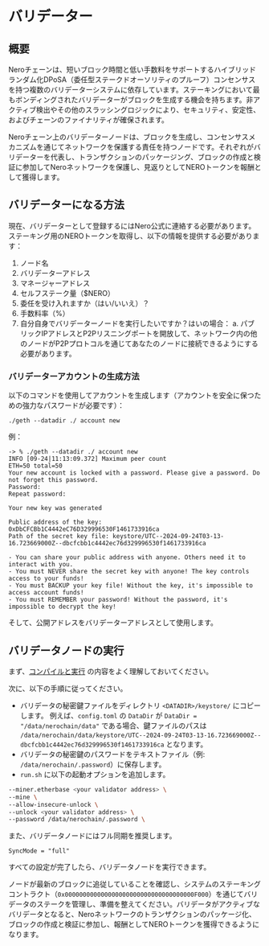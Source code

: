 # バリデーター

## 概要

Neroチェーンは、短いブロック時間と低い手数料をサポートするハイブリッドランダム化DPoSA（委任型ステークドオーソリティのプルーフ）コンセンサスを持つ複数のバリデーターシステムに依存しています。ステーキングにおいて最もボンディングされたバリデーターがブロックを生成する機会を持ちます。非アクティブ検出やその他のスラッシングロジックにより、セキュリティ、安定性、およびチェーンのファイナリティが確保されます。

Neroチェーン上のバリデーターノードは、ブロックを生成し、コンセンサスメカニズムを通じてネットワークを保護する責任を持つノードです。それぞれがバリデーターを代表し、トランザクションのパッケージング、ブロックの作成と検証に参加してNeroネットワークを保護し、見返りとしてNEROトークンを報酬として獲得します。

## バリデーターになる方法

現在、バリデーターとして登録するにはNero公式に連絡する必要があります。ステーキング用のNEROトークンを取得し、以下の情報を提供する必要があります：

1. ノード名
2. バリデーターアドレス
3. マネージャーアドレス
4. セルフステーク量（$NERO）
5. 委任を受け入れますか（はい/いいえ）？
6. 手数料率（%）
7. 自分自身でバリデーターノードを実行したいですか？はいの場合：
  a. パブリックIPアドレスとP2Pリスニングポートを開放して、ネットワーク内の他のノードがP2Pプロトコルを通じてあなたのノードに接続できるようにする必要があります。

### バリデーターアカウントの生成方法

以下のコマンドを使用してアカウントを生成します（アカウントを安全に保つための強力なパスワードが必要です）：

```shell
./geth --datadir ./ account new
```

例：
```shell
-> % ./geth --datadir ./ account new
INFO [09-24|11:13:09.372] Maximum peer count                       ETH=50 total=50
Your new account is locked with a password. Please give a password. Do not forget this password.
Password: 
Repeat password: 

Your new key was generated

Public address of the key:   0xDbCFCBb1C4442eC76D329996530F1461733916ca
Path of the secret key file: keystore/UTC--2024-09-24T03-13-16.723669000Z--dbcfcbb1c4442ec76d329996530f1461733916ca

- You can share your public address with anyone. Others need it to interact with you.
- You must NEVER share the secret key with anyone! The key controls access to your funds!
- You must BACKUP your key file! Without the key, it's impossible to access account funds!
- You must REMEMBER your password! Without the password, it's impossible to decrypt the key!
```

そして、公開アドレスをバリデーターアドレスとして使用します。

## バリデータノードの実行

まず、[コンパイルと実行](./compileAndRun.mdx) の内容をよく理解しておいてください。

次に、以下の手順に従ってください。

- バリデータの秘密鍵ファイルをディレクトリ `<DATADIR>/keystore/` にコピーします。
  例えば、`config.toml` の `DataDir` が `DataDir = "/data/nerochain/data"` である場合、鍵ファイルのパスは `/data/nerochain/data/keystore/UTC--2024-09-24T03-13-16.723669000Z--dbcfcbb1c4442ec76d329996530f1461733916ca` となります。
- バリデータの秘密鍵のパスワードをテキストファイル（例: `/data/nerochain/.password`）に保存します。
- `run.sh` に以下の起動オプションを追加します。

```sh
--miner.etherbase <your validator address> \
--mine \
--allow-insecure-unlock \
--unlock <your validator address> \
--password /data/nerochain/.password \
```

また、バリデータノードにはフル同期を推奨します。

```
SyncMode = "full"
```

すべての設定が完了したら、バリデータノードを実行できます。

ノードが最新のブロックに追従していることを確認し、システムのステーキングコントラクト（`0x000000000000000000000000000000000000F000`）を通じてバリデータのステークを管理し、準備を整えてください。バリデータがアクティブなバリデータとなると、Neroネットワークのトランザクションのパッケージ化、ブロックの作成と検証に参加し、報酬としてNEROトークンを獲得できるようになります。